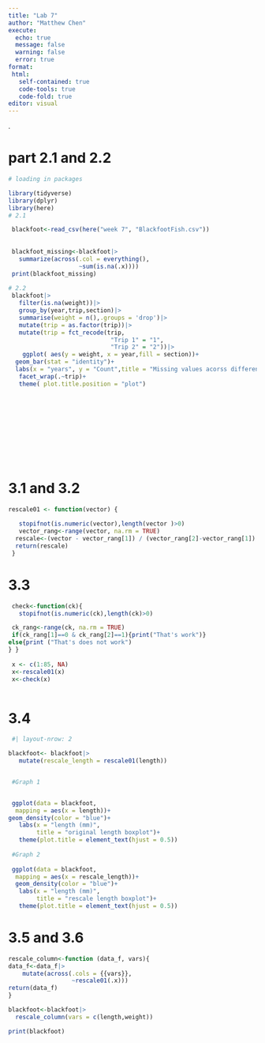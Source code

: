 ```yaml
---
title: "Lab 7"
author: "Matthew Chen"
execute:
  echo: true
  message: false
  warning: false
  error: true
format: 
 html: 
   self-contained: true
   code-tools: true
   code-fold: true
editor: visual
---
```


.

# part 2.1 and 2.2

```r
# loading in packages

library(tidyverse)
library(dplyr)
library(here)
# 2.1

 blackfoot<-read_csv(here("week 7", "BlackfootFish.csv"))
 
 
 blackfoot_missing<-blackfoot|>
   summarize(across(.col = everything(),
                    ~sum(is.na(.x))))
 print(blackfoot_missing)
 
# 2.2
 blackfoot|>
   filter(is.na(weight))|>
   group_by(year,trip,section)|>
   summarise(weight = n(),.groups = 'drop')|>
   mutate(trip = as.factor(trip))|>
   mutate(trip = fct_recode(trip,
                             "Trip 1" = "1",
                             "Trip 2" = "2"))|>
    ggplot( aes(y = weight, x = year,fill = section))+
  geom_bar(stat = "identity")+
  labs(x = "years", y = "Count",title = "Missing values acorss different \n years, sections, and trips")+
   facet_wrap(.~trip)+
   theme( plot.title.position = "plot")
   
 
 
 
 
 


 
 
```

# 3.1 and 3.2

```r

rescale01 <- function(vector) {
   
   stopifnot(is.numeric(vector),length(vector )>0)
   vector_rang<-range(vector, na.rm = TRUE)
  rescale<-(vector - vector_rang[1]) / (vector_rang[2]-vector_rang[1])
  return(rescale)
 }
```

# 3.3

```r

  
 check<-function(ck){
   stopifnot(is.numeric(ck),length(ck)>0)

 ck_rang<-range(ck, na.rm = TRUE)
 if(ck_rang[1]==0 & ck_rang[2]==1){print("That's work")}
else{print ("That's does not work")
} }
 
 x <- c(1:85, NA)
 x<-rescale01(x)
 x<-check(x)
 
```

# 3.4

```r
 #| layout-nrow: 2

blackfoot<- blackfoot|>
   mutate(rescale_length = rescale01(length))


 #Graph 1


 ggplot(data = blackfoot,
  mapping = aes(x = length))+
geom_density(color = "blue")+
   labs(x = "length (mm)",
        title = "original length boxplot")+
   theme(plot.title = element_text(hjust = 0.5))
 
 #Graph 2
 
 ggplot(data = blackfoot,
  mapping = aes(x = rescale_length))+
  geom_density(color = "blue")+
   labs(x = "length (mm)", 
        title = "rescale length boxplot")+
   theme(plot.title = element_text(hjust = 0.5))
```

# 3.5 and 3.6

```r

rescale_column<-function (data_f, vars){
data_f<-data_f|>
    mutate(across(.cols = {{vars}}, 
                  ~rescale01(.x)))
return(data_f)
}

blackfoot<-blackfoot|>
  rescale_column(vars = c(length,weight))

print(blackfoot)
  
```
